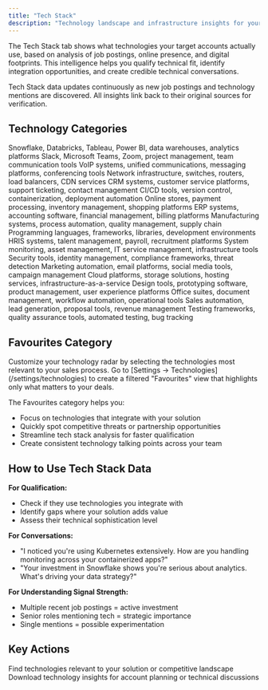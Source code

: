 ```yaml
---
title: "Tech Stack"
description: "Technology landscape and infrastructure insights for your accounts"
---
```


The Tech Stack tab shows what technologies your target accounts actually use, based on analysis of job postings, online presence, and digital footprints. This intelligence helps you qualify technical fit, identify integration opportunities, and create credible technical conversations.

<Info>
Tech Stack data updates continuously as new job postings and technology mentions are discovered. All insights link back to their original sources for verification.
</Info>

## Technology Categories

<CardGroup cols={3}>
  <Card title="Data, BI and Analytics" icon="chart-bar">
    Snowflake, Databricks, Tableau, Power BI, data warehouses, analytics platforms
  </Card>
  <Card title="Collaboration" icon="users">
    Slack, Microsoft Teams, Zoom, project management, team communication tools
  </Card>
  <Card title="Communications" icon="phone">
    VoIP systems, unified communications, messaging platforms, conferencing tools
  </Card>
  <Card title="Computer Networks" icon="network-wired">
    Network infrastructure, switches, routers, load balancers, CDN services
  </Card>
  <Card title="Customer Management" icon="handshake">
    CRM systems, customer service platforms, support ticketing, contact management
  </Card>
  <Card title="DevOps and Development" icon="code">
    CI/CD tools, version control, containerization, deployment automation
  </Card>
  <Card title="E-commerce" icon="bag-shopping">
    Online stores, payment processing, inventory management, shopping platforms
  </Card>
  <Card title="Finance and Accounting" icon="calculator">
    ERP systems, accounting software, financial management, billing platforms
  </Card>
  <Card title="Industrial Engineering" icon="industry">
    Manufacturing systems, process automation, quality management, supply chain
  </Card>
  <Card title="Programming" icon="terminal">
    Programming languages, frameworks, libraries, development environments
  </Card>
  <Card title="HR" icon="users-gear">
    HRIS systems, talent management, payroll, recruitment platforms
  </Card>
  <Card title="IT Management" icon="server">
    System monitoring, asset management, IT service management, infrastructure tools
  </Card>
  <Card title="IT Security" icon="shield">
    Security tools, identity management, compliance frameworks, threat detection
  </Card>
  <Card title="Marketing" icon="bullhorn">
    Marketing automation, email platforms, social media tools, campaign management
  </Card>
  <Card title="Platform and Storage" icon="database">
    Cloud platforms, storage solutions, hosting services, infrastructure-as-a-service
  </Card>
  <Card title="Product and Design" icon="palette">
    Design tools, prototyping software, product management, user experience platforms
  </Card>
  <Card title="Productivity and Operations" icon="clipboard-check">
    Office suites, document management, workflow automation, operational tools
  </Card>
  <Card title="Sales" icon="chart-line">
    Sales automation, lead generation, proposal tools, revenue management
  </Card>
  <Card title="Testing and QA" icon="bug">
    Testing frameworks, quality assurance tools, automated testing, bug tracking
  </Card>
</CardGroup>

## Favourites Category

<Info>
Customize your technology radar by selecting the technologies most relevant to your sales process. Go to [Settings → Technologies](/settings/technologies) to create a filtered "Favourites" view that highlights only what matters to your deals.
</Info>

The Favourites category helps you:
- Focus on technologies that integrate with your solution
- Quickly spot competitive threats or partnership opportunities  
- Streamline tech stack analysis for faster qualification
- Create consistent technology talking points across your team

## How to Use Tech Stack Data

**For Qualification:**
- Check if they use technologies you integrate with
- Identify gaps where your solution adds value
- Assess their technical sophistication level

**For Conversations:**
- "I noticed you're using Kubernetes extensively. How are you handling monitoring across your containerized apps?"
- "Your investment in Snowflake shows you're serious about analytics. What's driving your data strategy?"

**For Understanding Signal Strength:**
- Multiple recent job postings = active investment
- Senior roles mentioning tech = strategic importance
- Single mentions = possible experimentation

## Key Actions

<CardGroup cols={2}>
  <Card title="Search Specific Technologies" icon="search">
    Find technologies relevant to your solution or competitive landscape
  </Card>
  <Card title="Export Tech Stack" icon="download">
    Download technology insights for account planning or technical discussions
  </Card>
</CardGroup>